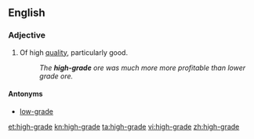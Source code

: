 ==English==
===Adjective===
{{en-adj|-}}

#Of high [[quality]], particularly good.
#:''The '''high-grade''' ore was much more more profitable than lower grade ore.''

====Antonyms====
*[[low-grade]]

[[et:high-grade]]
[[kn:high-grade]]
[[ta:high-grade]]
[[vi:high-grade]]
[[zh:high-grade]]